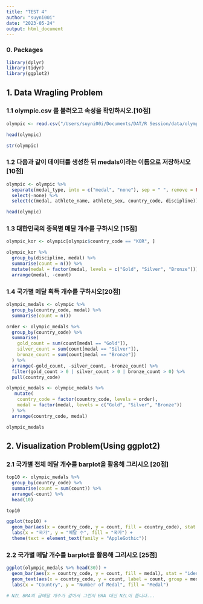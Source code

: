 ```yaml
---
title: "TEST 4"
author: "suyni00i"
date: "2023-05-24"
output: html_document
---
```


### 0. Packages
```r
library(dplyr)
library(tidyr)
library(ggplot2)
```

## 1. Data Wragling Problem
### 1.1 olympic.csv 를 불러오고 속성을 확인하시오.[10점]
```r
olympic <- read.csv("/Users/suyni00i/Documents/DAT/R Session/data/olympic.csv")

head(olympic)

str(olympic)
```

### 1.2 다음과 같이 데이터를 생성한 뒤 medals이라는 이름으로 저장하시오[10점]
```r
olympic <- olympic %>%
  separate(medal_type, into = c("medal", "none"), sep = " ", remove = FALSE) %>%
  select(-none) %>% 
  select(c(medal, athlete_name, athlete_sex, country_code, discipline))

head(olympic)
```

### 1.3 대한민국의 종목별 메달 개수를 구하시오 [15점]
```r
olympic_kor <- olympic[olympic$country_code == "KOR", ]

olympic_kor %>% 
  group_by(discipline, medal) %>%
  summarise(count = n()) %>%
  mutate(medal = factor(medal, levels = c("Gold", "Silver", "Bronze"))) %>% 
  arrange(medal, -count)
```

### 1.4 국가별 메달 획득 개수를 구하시오[20점]
```r
olympic_medals <- olympic %>% 
  group_by(country_code, medal) %>% 
  summarise(count = n())

order <- olympic_medals %>%
  group_by(country_code) %>%
  summarise(
    gold_count = sum(count[medal == "Gold"]),
    silver_count = sum(count[medal == "Silver"]),
    bronze_count = sum(count[medal == "Bronze"])
  ) %>%
  arrange(-gold_count, -silver_count, -bronze_count) %>%
  filter(gold_count > 0 | silver_count > 0 | bronze_count > 0) %>%
  pull(country_code)

olympic_medals <- olympic_medals %>%
   mutate(
    country_code = factor(country_code, levels = order),
    medal = factor(medal, levels = c("Gold", "Silver", "Bronze"))
  ) %>%
  arrange(country_code, medal)

olympic_medals
```

## 2. Visualization Problem(Using ggplot2)
### 2.1 국가별 전체 메달 개수를 barplot을 활용해 그리시오 [20점]
```r
top10 <- olympic_medals %>% 
  group_by(country_code) %>% 
  summarise(count = sum(count)) %>% 
  arrange(-count) %>% 
  head(10)

top10
```

```r
ggplot(top10) +
  geom_bar(aes(x = country_code, y = count, fill = country_code), stat = "identity") +
  labs(x = "국가", y = "메달 수", fill = "국가") +
  theme(text = element_text(family = "AppleGothic"))
```

### 2.2 국가별 메달 개수를 barplot을 활용해 그리시오 [25점]
```r
ggplot(olympic_medals %>% head(30)) +
  geom_bar(aes(x = country_code, y = count, fill = medal), stat = "identity", position = "dodge") +
  geom_text(aes(x = country_code, y = count, label = count, group = medal), position = position_dodge(width = 0.9), vjust = -0.5) +
  labs(x = "Country", y = "Number of Medal", fill = "Medal")

# NZL BRA의 금메달 개수가 같아서 그런지 BRA 대신 NZL이 뜹니다...
```


